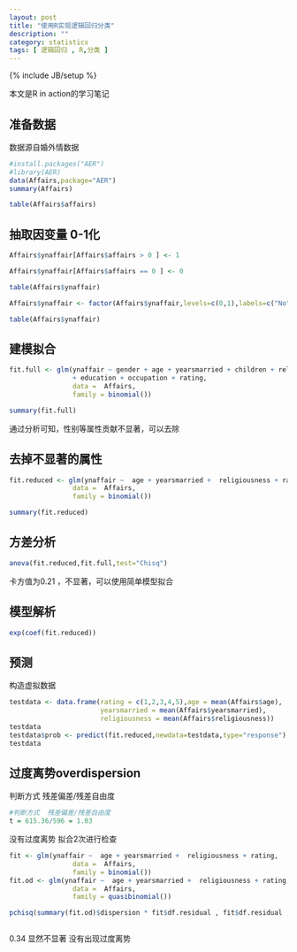 ```yaml
---
layout: post
title: "使用R实现逻辑回归分类"
description: ""
category: statistics
tags: [ 逻辑回归 , R,分类 ]
---
```

{% include JB/setup %}

本文是R in action的学习笔记

## 准备数据

数据源自婚外情数据

```r
#install.packages("AER")
#library(AER)
data(Affairs,package="AER")
summary(Affairs)

table(Affairs$affairs)
```

## 抽取因变量 0-1化

```r
Affairs$ynaffair[Affairs$affairs > 0 ] <- 1

Affairs$ynaffair[Affairs$affairs == 0 ] <- 0

table(Affairs$ynaffair)

Affairs$ynaffair <- factor(Affairs$ynaffair,levels=c(0,1),labels=c("No","Yes"))

table(Affairs$ynaffair)

```
## 建模拟合
```r
fit.full <- glm(ynaffair ~ gender + age + yearsmarried + children + religiousness 
                + education + occupation + rating,
                data =  Affairs,
                family = binomial())

summary(fit.full)
```

通过分析可知，性别等属性贡献不显著，可以去除

## 去掉不显著的属性

```r

fit.reduced <- glm(ynaffair ~  age + yearsmarried +  religiousness + rating,
                data =  Affairs,
                family = binomial())

summary(fit.reduced)

```

## 方差分析

```r
anova(fit.reduced,fit.full,test="Chisq")
```
卡方值为0.21 ，不显著，可以使用简单模型拟合

## 模型解析
```r
exp(coef(fit.reduced))
```

## 预测

构造虚拟数据
```r
testdata <- data.frame(rating = c(1,2,3,4,5),age = mean(Affairs$age),
                       yearsmarried = mean(Affairs$yearsmarried),
                       religiousness = mean(Affairs$religiousness))
testdata
testdata$prob <- predict(fit.reduced,newdata=testdata,type="response")
testdata

```

## 过度离势overdispersion

判断方式  残差偏差/残差自由度
```r
#判断方式  残差偏差/残差自由度
t = 615.36/596 = 1.03
```
没有过度离势
拟合2次进行检查
```r
fit <- glm(ynaffair ~  age + yearsmarried +  religiousness + rating,
                data =  Affairs,
                family = binomial())
fit.od <- glm(ynaffair ~  age + yearsmarried +  religiousness + rating,
                data =  Affairs,
                family = quasibinomial())

pchisq(summary(fit.od)$dispersion * fit$df.residual , fit$df.residual , lower = F)



```

0.34 显然不显著
没有出现过度离势
